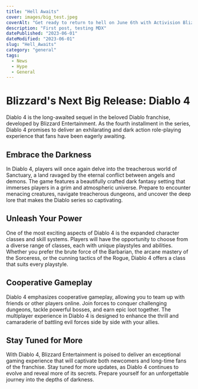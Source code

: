 ```yaml
---
title: "Hell Awaits"
cover: images/big_test.jpeg
coverAlt: "Get ready to return to hell on June 6th with Activision Blizzards latest title, Diablo 4"
description: "First post, testing MDX"
datePublished: "2023-06-01"
dateModified: "2023-06-01"
slug: "Hell_Awaits"
category: "general"
tags:
  - News
  - Hype
  - General
---
```

# Blizzard's Next Big Release: Diablo 4


Diablo 4 is the long-awaited sequel in the beloved Diablo franchise, developed by Blizzard Entertainment. As the fourth installment in the series, Diablo 4 promises to deliver an exhilarating and dark action role-playing experience that fans have been eagerly awaiting.

## Embrace the Darkness

In Diablo 4, players will once again delve into the treacherous world of Sanctuary, a land ravaged by the eternal conflict between angels and demons. The game features a beautifully crafted dark fantasy setting that immerses players in a grim and atmospheric universe. Prepare to encounter menacing creatures, navigate treacherous dungeons, and uncover the deep lore that makes the Diablo series so captivating.

## Unleash Your Power

One of the most exciting aspects of Diablo 4 is the expanded character classes and skill systems. Players will have the opportunity to choose from a diverse range of classes, each with unique playstyles and abilities. Whether you prefer the brute force of the Barbarian, the arcane mastery of the Sorceress, or the cunning tactics of the Rogue, Diablo 4 offers a class that suits every playstyle.

## Cooperative Gameplay

Diablo 4 emphasizes cooperative gameplay, allowing you to team up with friends or other players online. Join forces to conquer challenging dungeons, tackle powerful bosses, and earn epic loot together. The multiplayer experience in Diablo 4 is designed to enhance the thrill and camaraderie of battling evil forces side by side with your allies.

## Stay Tuned for More

With Diablo 4, Blizzard Entertainment is poised to deliver an exceptional gaming experience that will captivate both newcomers and long-time fans of the franchise. Stay tuned for more updates, as Diablo 4 continues to evolve and reveal more of its secrets. Prepare yourself for an unforgettable journey into the depths of darkness.

